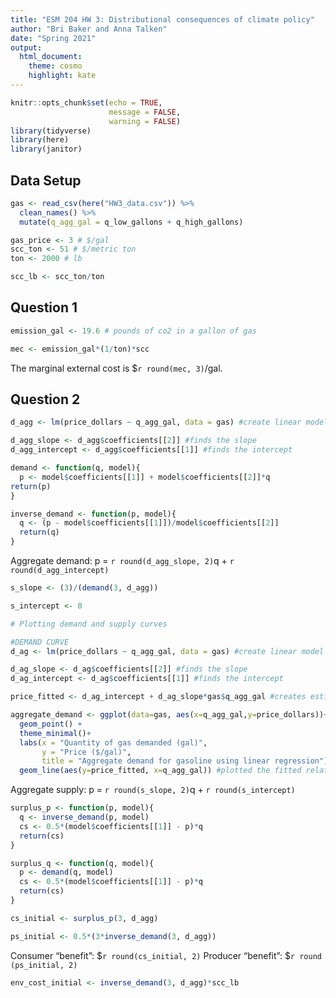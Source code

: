 ```yaml
---
title: "ESM 204 HW 3: Distributional consequences of climate policy"
author: "Bri Baker and Anna Talken"
date: "Spring 2021"
output:
  html_document:
    theme: cosmo
    highlight: kate
---
```


```r
knitr::opts_chunk$set(echo = TRUE, 
                      message = FALSE,
                      warning = FALSE)
library(tidyverse)
library(here)
library(janitor)
```

## Data Setup
```r
gas <- read_csv(here("HW3_data.csv")) %>% 
  clean_names() %>% 
  mutate(q_agg_gal = q_low_gallons + q_high_gallons)

gas_price <- 3 # $/gal
scc_ton <- 51 # $/metric ton
ton <- 2000 # lb

scc_lb <- scc_ton/ton

```

## Question 1
```r
emission_gal <- 19.6 # pounds of co2 in a gallon of gas

mec <- emission_gal*(1/ton)*scc

```

The marginal external cost is $`r round(mec, 3)`/gal.


## Question 2

```r
d_agg <- lm(price_dollars ~ q_agg_gal, data = gas) #create linear model

d_agg_slope <- d_agg$coefficients[[2]] #finds the slope
d_agg_intercept <- d_agg$coefficients[[1]] #finds the intercept

demand <- function(q, model){
  p <- model$coefficients[[1]] + model$coefficients[[2]]*q
return(p)
}

inverse_demand <- function(p, model){
  q <- (p - model$coefficients[[1]])/model$coefficients[[2]]
  return(q)
}

```

Aggregate demand: p = `r round(d_agg_slope, 2)`q + `r round(d_agg_intercept)`

```r
s_slope <- (3)/(demand(3, d_agg))

s_intercept <- 0
```

```r
# Plotting demand and supply curves

#DEMAND CURVE
d_ag <- lm(price_dollars ~ q_agg_gal, data = gas) #create linear model

d_ag_slope <- d_ag$coefficients[[2]] #finds the slope
d_ag_intercept <- d_ag$coefficients[[1]] #finds the intercept

price_fitted <- d_ag_intercept + d_ag_slope*gas$q_agg_gal #creates estimated line

aggregate_demand <- ggplot(data=gas, aes(x=q_agg_gal,y=price_dollars))+
  geom_point() +
  theme_minimal()+
  labs(x = "Quantity of gas demanded (gal)",
       y = "Price ($/gal)",
       title = "Aggregate demand for gasoline using linear regression") +
  geom_line(aes(y=price_fitted, x=q_agg_gal)) #plotted the fitted relationship on the graph

```

Aggregate supply: p = `r round(s_slope, 2)`q + `r round(s_intercept)`

```r

surplus_p <- function(p, model){
  q <- inverse_demand(p, model)
  cs <- 0.5*(model$coefficients[[1]] - p)*q
  return(cs)
}

surplus_q <- function(q, model){
  p <- demand(q, model)
  cs <- 0.5*(model$coefficients[[1]] - p)*q
  return(cs)
}

cs_initial <- surplus_p(3, d_agg)

ps_initial <- 0.5*(3*inverse_demand(3, d_agg))

```

Consumer "benefit": $`r round(cs_initial, 2)`
Producer "benefit": $`r round (ps_initial, 2)`

```r
env_cost_initial <- inverse_demand(3, d_agg)*scc_lb
```

